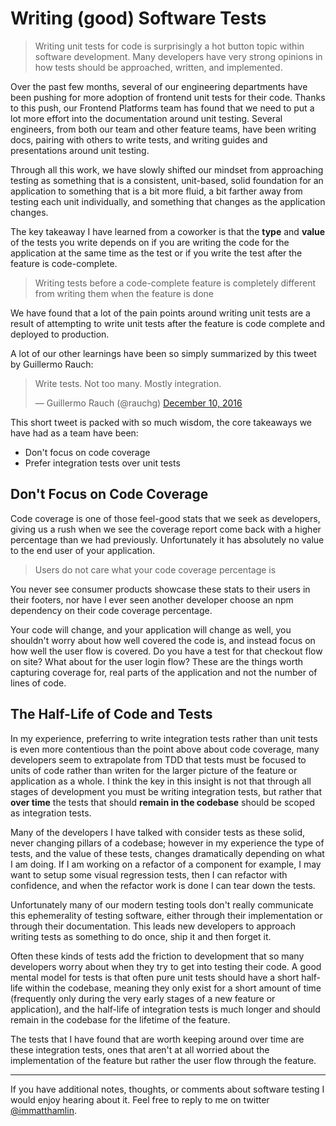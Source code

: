# Writing (good) Software Tests

> Writing unit tests for code is surprisingly a hot button topic within software development. Many
> developers have very strong opinions in how tests should be approached, written, and implemented.

Over the past few months, several of our engineering departments have been pushing for more adoption
of frontend unit tests for their code. Thanks to this push, our Frontend Platforms team has found
that we need to put a lot more effort into the documentation around unit testing. Several engineers,
from both our team and other feature teams, have been writing docs, pairing with others to write
tests, and writing guides and presentations around unit testing.

Through all this work, we have slowly shifted our mindset from approaching testing as something that
is a consistent, unit-based, solid foundation for an application to something that is a bit more
fluid, a bit farther away from testing each unit individually, and something that changes as the
application changes.

The key takeaway I have learned from a coworker is that the **type** and **value** of the tests you
write depends on if you are writing the code for the application at the same time as the test or if
you write the test after the feature is code-complete.

> Writing tests before a code-complete feature is completely different from writing them when the
> feature is done

We have found that a lot of the pain points around writing unit tests are a result of attempting to
write unit tests after the feature is code complete and deployed to production.

A lot of our other learnings have been so simply summarized by this tweet by Guillermo Rauch:

<blockquote className="twitter-tweet tw-align-center" data-lang="en"><p lang="en" dir="ltr">Write tests. Not too many. Mostly integration.</p>&mdash; Guillermo Rauch (@rauchg) <a href="https://twitter.com/rauchg/status/807626710350839808?ref_src=twsrc%5Etfw">December 10, 2016</a></blockquote>
<script async src="https://platform.twitter.com/widgets.js" charSet="utf-8"></script>

This short tweet is packed with so much wisdom, the core takeaways we have had as a team have been:

- Don't focus on code coverage
- Prefer integration tests over unit tests

## Don't Focus on Code Coverage

Code coverage is one of those feel-good stats that we seek as developers, giving us a rush when we
see the coverage report come back with a higher percentage than we had previously. Unfortunately it
has absolutely no value to the end user of your application.

> Users do not care what your code coverage percentage is

You never see consumer products showcase these stats to their users in their footers, nor have I
ever seen another developer choose an npm dependency on their code coverage percentage.

Your code will change, and your application will change as well, you shouldn't worry about how well
covered the code is, and instead focus on how well the user flow is covered. Do you have a test for
that checkout flow on site? What about for the user login flow? These are the things worth capturing
coverage for, real parts of the application and not the number of lines of code.

## The Half-Life of Code and Tests

In my experience, preferring to write integration tests rather than unit tests is even more
contentious than the point above about code coverage, many developers seem to extrapolate from TDD
that tests must be focused to units of code rather than writen for the larger picture of the feature
or application as a whole. I think the key in this insight is not that through all stages of
development you must be writing integration tests, but rather that **over time** the tests that
should **remain in the codebase** should be scoped as integration tests.

Many of the developers I have talked with consider tests as these solid, never changing pillars of a
codebase; however in my experience the type of tests, and the value of these tests, changes
dramatically depending on what I am doing. If I am working on a refactor of a component for example,
I may want to setup some visual regression tests, then I can refactor with confidence, and when the
refactor work is done I can tear down the tests.

Unfortunately many of our modern testing tools don't really communicate this ephemerality of testing
software, either through their implementation or through their documentation. This leads new
developers to approach writing tests as something to do once, ship it and then forget it.

Often these kinds of tests add the friction to development that so many developers worry about when
they try to get into testing their code. A good mental model for tests is that often pure unit tests
should have a short half-life within the codebase, meaning they only exist for a short amount of
time (frequently only during the very early stages of a new feature or application), and the
half-life of integration tests is much longer and should remain in the codebase for the lifetime of
the feature.

The tests that I have found that are worth keeping around over time are these integration tests,
ones that aren't at all worried about the implementation of the feature but rather the user flow
through the feature.

---

If you have additional notes, thoughts, or comments about software testing I would enjoy hearing
about it. Feel free to reply to me on twitter
[@immatthamlin](https://mobile.twitter.com/immatthamlin).
